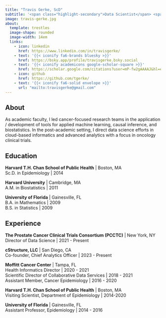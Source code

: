 ```yaml
---
title: "Travis Gerke, ScD"
subtitle: '<span class="highlight-secondary">Data Scientist</span> <span class="highlight">|</span> <span class="highlight-secondary">Entrepreneur</span>'
image: travis-gerke.jpg
about:
  template: trestles
  image-shape: rounded
  image-width: 14em
  links:
    - icon: linkedin
      href: https://www.linkedin.com/in/travisgerke/
    - text: '{{< iconify fa6-brands bluesky >}}'
      href: https://bsky.app/profile/travisgerke.bsky.social
    - text: '{{< iconify academicons google-scholar-square >}}'
      href: https://scholar.google.com/citations?user=mP-fw2gAAAAJ&hl=en
    - icon: github
      href: https://github.com/tgerke/
    - text: '{{< iconify fa6-solid envelope >}}'
      url: "mailto:travisgerke@gmail.com"
---
```


## About

As academic faculty, I led cancer-focused research teams in the application / development of tools for applied <span class="highlight">machine learning, causal inference, and biostatistics</span>. In the post-academic setting, I direct data science efforts in <span class="highlight">cloud-based informatics and advanced analytics</span> with a focus in oncology clinical trials.

## Education

**Harvard T.H. Chan School of Public Health** | Boston, MA<br>
Sc.D. in Epidemiology | 2014

**Harvard University** | Cambridge, MA<br>
A.M. in Biostatistics | 2011

**University of Florida** | Gainesville, FL<br>
B.A. in Mathematics | 2009<br>
B.S. in Statistics | 2009

## Experience

**The Prostate Cancer Clinical Trials Consortium (PCCTC)** | New York, NY<br>
Director of Data Science | 2021 - Present

**cStructure, LLC** | San Diego, CA<br>
Co-founder, Chief Analytics Officer | 2023 - Present

**Moffitt Cancer Center** | Tampa, FL<br>
Health Informatics Director | 2020 - 2021<br>
Scientific Director of Collaborative Data Services | 2018 - 2021<br>
Assistant Member, Cancer Epidemiology | 2016 - 2020

**Harvard T.H. Chan School of Public Health** | Boston, MA<br>
Visiting Scientist, Department of Epidemiology | 2014-2020

**University of Florida** | Gainesville, FL<br>
Assistant Professor, Epidemiology | 2014 - 2016
